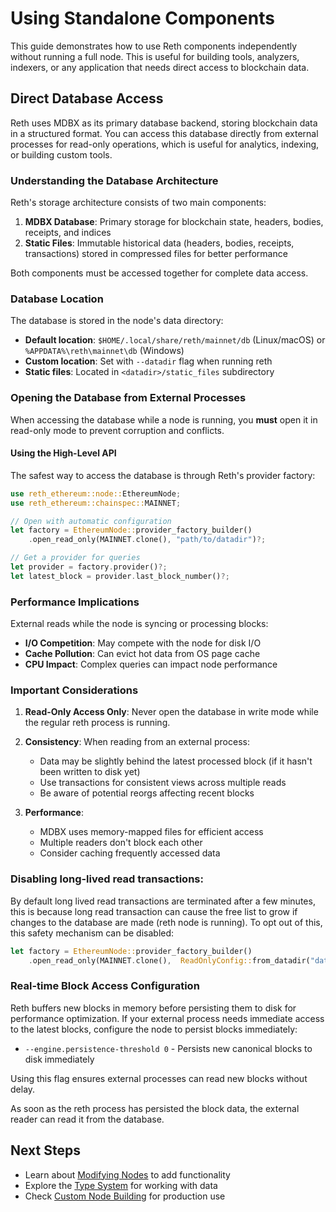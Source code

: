 # Using Standalone Components

This guide demonstrates how to use Reth components independently without running a full node. This is useful for building tools, analyzers, indexers, or any application that needs direct access to blockchain data.

## Direct Database Access

Reth uses MDBX as its primary database backend, storing blockchain data in a structured format. You can access this database directly from external processes for read-only operations, which is useful for analytics, indexing, or building custom tools.

### Understanding the Database Architecture

Reth's storage architecture consists of two main components:

1. **MDBX Database**: Primary storage for blockchain state, headers, bodies, receipts, and indices
2. **Static Files**: Immutable historical data (headers, bodies, receipts, transactions) stored in compressed files for better performance

Both components must be accessed together for complete data access.

### Database Location

The database is stored in the node's data directory:
- **Default location**: `$HOME/.local/share/reth/mainnet/db` (Linux/macOS) or `%APPDATA%\reth\mainnet\db` (Windows)
- **Custom location**: Set with `--datadir` flag when running reth
- **Static files**: Located in `<datadir>/static_files` subdirectory

### Opening the Database from External Processes

When accessing the database while a node is running, you **must** open it in read-only mode to prevent corruption and conflicts.

#### Using the High-Level API

The safest way to access the database is through Reth's provider factory:

```rust
use reth_ethereum::node::EthereumNode;
use reth_ethereum::chainspec::MAINNET;

// Open with automatic configuration
let factory = EthereumNode::provider_factory_builder()
    .open_read_only(MAINNET.clone(), "path/to/datadir")?;

// Get a provider for queries
let provider = factory.provider()?;
let latest_block = provider.last_block_number()?;
```

### Performance Implications

External reads while the node is syncing or processing blocks:

- **I/O Competition**: May compete with the node for disk I/O
- **Cache Pollution**: Can evict hot data from OS page cache
- **CPU Impact**: Complex queries can impact node performance

### Important Considerations

1. **Read-Only Access Only**: Never open the database in write mode while the regular reth process is running.

2. **Consistency**: When reading from an external process:
   - Data may be slightly behind the latest processed block (if it hasn't been written to disk yet)
   - Use transactions for consistent views across multiple reads
   - Be aware of potential reorgs affecting recent blocks

3. **Performance**: 
   - MDBX uses memory-mapped files for efficient access
   - Multiple readers don't block each other
   - Consider caching frequently accessed data

### Disabling long-lived read transactions:

By default long lived read transactions are terminated after a few minutes, this is because long read transaction can cause the free list to grow if changes to the database are made (reth node is running).
To opt out of this, this safety mechanism can be disabled:

```rust
let factory = EthereumNode::provider_factory_builder()
    .open_read_only(MAINNET.clone(),  ReadOnlyConfig::from_datadir("datadir").disable_long_read_transaction_safety())?;
```

### Real-time Block Access Configuration

Reth buffers new blocks in memory before persisting them to disk for performance optimization. If your external process needs immediate access to the latest blocks, configure the node to persist blocks immediately:

- `--engine.persistence-threshold 0` - Persists new canonical blocks to disk immediately

Using this flag ensures external processes can read new blocks without delay.

As soon as the reth process has persisted the block data, the external reader can read it from the database.

## Next Steps

- Learn about [Modifying Nodes](/sdk/examples/modify-node) to add functionality
- Explore the [Type System](/sdk/typesystem/block) for working with data
- Check [Custom Node Building](/sdk/custom-node/prerequisites) for production use
